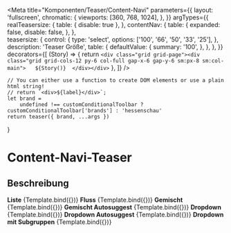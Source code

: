 




<Meta
    title="Komponenten/Teaser/Content-Navi"
    parameters={{
        layout: 'fullscreen',
        chromatic: {
            viewports: [360, 768, 1024],
        },
    }}
    argTypes={{
        realTeasersize: {
            table: {
                disable: true
            },
        },
        contentNav: {
            table: {
                expanded: false,
                disable: false,
            },
        },        
        teasersize: {
            control: {
                type: 'select',
                options: ['100', '66', '50', '33', '25'],
            },
            description: 'Teaser Größe',
            table: {
                defaultValue: {
                    summary: '100',
                },
            },
        },
    }}
    decorators={[
        (Story) => {
            return `<div class="grid grid-page"><div class="grid grid-cols-12 py-6 col-full gap-x-6 gap-y-6 sm:px-8 sm:col-main">  
                ${Story()} 
                </div></div>`
        },
    ]}
/>

    // You can either use a function to create DOM elements or use a plain html string!
    // return `<div>${label}</div>`;
    let brand =
        undefined !== customConditionalToolbar ? customConditionalToolbar['brands'] : 'hessenschau'
    return teaser({ brand, ...args })
}

# Content-Navi-Teaser

## Beschreibung


<Preview withToolbar>    
    <b>Liste</b>
    <Story name="Liste" args={contentNavList}>
        {Template.bind({})}
    </Story>
    <b>Fluss</b>
    <Story name="Fluss" args={contentNavFlow}>
        {Template.bind({})}
    </Story>
    <b>Gemischt</b>
    <Story name="Gemischt" args={contentNavMixed}>
        {Template.bind({})}
    </Story>
    <b>Gemischt Autosuggest</b>
    <Story name="Gemischt Autosuggest" args={contentNavMixed_autosuggest}>
        {Template.bind({})}
    </Story>
    <b>Dropdown</b>
    <Story name="Dropdown" args={contentNavDropdown}>
        {Template.bind({})}
    </Story>
    <b>Dropdown Autosuggest</b>
    <Story name="Dropdown Autosuggest" args={contentNavDropdown_autosuggest}>
        {Template.bind({})}
    </Story>
    <b>Dropdown mit Subgruppen</b>
    <Story name="Dropdown mit Subgruppen" args={contentNavDropdown_subgroups}>
        {Template.bind({})}
    </Story>
</Preview>